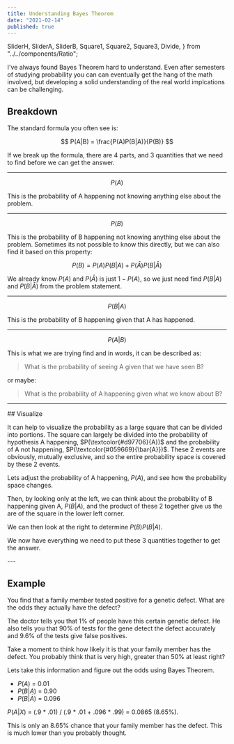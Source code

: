 ```yaml
---
title: Understanding Bayes Theorem
date: "2021-02-14"
published: true
---
```


  SliderH,
  SliderA,
  SliderB,
  Square1,
  Square2,
  Square3,
  Divide,
} from "../../components/Ratio";

I've always found Bayes Theorem hard to understand. Even after semesters of studying probability you can can eventually get the hang of the math involved, but developing a solid understanding of the real world implcations can be challenging.

## Breakdown

The standard formula you often see is:

$$
P(A|B) = \frac{P(A)P(B|A)}{P(B)}
$$

If we break up the formula, there are 4 parts, and 3 quantities that we need to find before we can get the answer.

---

$$
P(A)
$$

This is the probability of A happening not knowing anything else about the problem.

---

$$
P(B)
$$

This is the probability of B happening not knowing anything else about the problem. Sometimes its not possible to know this directly, but we can also find it based on this property:

$$
P(B) = P(A)P(B|A) + P(\bar{A})P(B|\bar{A})
$$

We already know $P(A)$ and $P(\bar{A})$ is just $1 - P(A)$, so we just need find $P(B|A)$ and $P(B|\bar{A})$ from the problem statement.

---

$$
P(B|A)
$$

This is the probability of B happening given that A has happened.

---

$$
P(A|B)
$$

This is what we are trying find and in words, it can be described as:

> What is the probability of seeing A given that we have seen B?

or maybe:

> What is the probability of A happening given what we know about B?

---

<div>
## Visualize

It can help to visualize the probability as a large square that can be divided into portions. The square can largely be divided into the probability of hypothesis A happening, $P(\textcolor{#d97706}{A})$ and the probability of A not happening, $P(\textcolor{#059669}{\bar{A}})$. These 2 events are obviously, mutually exclusive, and so the entire probability space is covered by these 2 events.

<div class="sticky top-0 py-3 bg-white z-50 backdrop-blur backdrop-filter bg-opacity-75">
  <Square1 client:load />
</div>

Lets adjust the probability of A happening, $P(A)$, and see how the probability space changes.

<SliderH client:load />

Then, by looking only at the left, we can think about the probability of B happening given A, $P(B|A)$, and the product of these 2 together give us the are of the square in the lower left corner.

<SliderA client:load />

<Square2 client:load />

We can then look at the right to determine $P(B)P(B|A)$.

<SliderB client:load />

<Square3 client:load />

We now have everything we need to put these 3 quantities together to get the answer.

<Divide client:load />
</div>
---

## Example

You find that a family member tested positive for a genetic defect. What are the odds they actually have the defect?

The doctor tells you that 1% of people have this certain genetic defect. He also tells you that 90% of tests for the gene detect the defect accurately and 9.6% of the tests give false positives.

Take a moment to think how likely it is that your family member has the defect. You probably think that is very high, greater than 50% at least right?

Lets take this information and figure out the odds using Bayes Theorem.

- $P(A)$ = 0.01
- $P(B|A)$ = 0.90
- $P(B|\bar{A})$ = 0.096

$P(A|X)$ = (.9 \* .01) / (.9 \* .01 + .096 \* .99) = 0.0865 (8.65%).

This is only an 8.65% chance that your family member has the defect. This is much lower than you probably thought.
